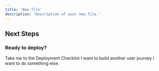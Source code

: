 ```yaml
---
title: 'New file'
description: 'Description of your new file.'
---
```


## Next Steps

### Ready to deploy?

<CardGroup cols={2}>
<Card title="YES!" href="/building-blocks/pre-deployment-checklist" icon="rocket-launch">
 Take me to the Deployment Checklist
</Card>

<Card title="NOT YET..." href="/building-blocks/build-frontend-integration"  icon="screwdriver-wrench">
 I want to build another user journey
</Card>


</CardGroup>
<Card title="NEITHER..." href="/building-blocks/build-frontend-integration"  icon="dice">
 I want to do something else.
</Card>

